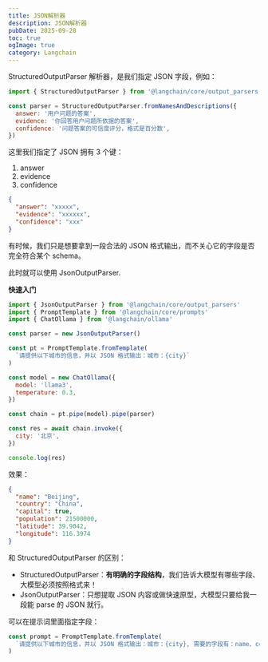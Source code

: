 ```yaml
---
title: JSON解析器
description: JSON解析器
pubDate: 2025-09-28
toc: true
ogImage: true
category: Langchain
---
```


StructuredOutputParser 解析器，是我们指定 JSON 字段，例如：

```js
import { StructuredOutputParser } from '@langchain/core/output_parsers'

const parser = StructuredOutputParser.fromNamesAndDescriptions({
  answer: '用户问题的答案',
  evidence: '你回答用户问题所依据的答案',
  confidence: '问题答案的可信度评分，格式是百分数',
})
```

这里我们指定了 JSON 拥有 3 个键：

1. answer
2. evidence
3. confidence

```json
{
  "answer": "xxxxx",
  "evidence": "xxxxxx",
  "confidence": "xxx"
}
```

有时候，我们只是想要拿到一段合法的 JSON 格式输出，而不关心它的字段是否完全符合某个 schema。

此时就可以使用 JsonOutputParser.

**快速入门**

```js
import { JsonOutputParser } from '@langchain/core/output_parsers'
import { PromptTemplate } from '@langchain/core/prompts'
import { ChatOllama } from '@langchain/ollama'

const parser = new JsonOutputParser()

const pt = PromptTemplate.fromTemplate(
  `请提供以下城市的信息，并以 JSON 格式输出：城市：{city}`
)

const model = new ChatOllama({
  model: 'llama3',
  temperature: 0.3,
})

const chain = pt.pipe(model).pipe(parser)

const res = await chain.invoke({
  city: '北京',
})

console.log(res)
```

效果：

```json
{
  "name": "Beijing",
  "country": "China",
  "capital": true,
  "population": 21500000,
  "latitude": 39.9042,
  "longitude": 116.3974
}
```

和 StructuredOutputParser 的区别：

- StructuredOutputParser：**有明确的字段结构**，我们告诉大模型有哪些字段、大模型必须按照格式来！
- JsonOutputParser：只想提取 JSON 内容或做快速原型，大模型只要给我一段能 parse 的 JSON 就行。

可以在提示词里面指定字段：

```js
const prompt = PromptTemplate.fromTemplate(
  `请提供以下城市的信息，并以 JSON 格式输出：城市：{city}, 需要的字段有：name、country、location、population`
)
```
